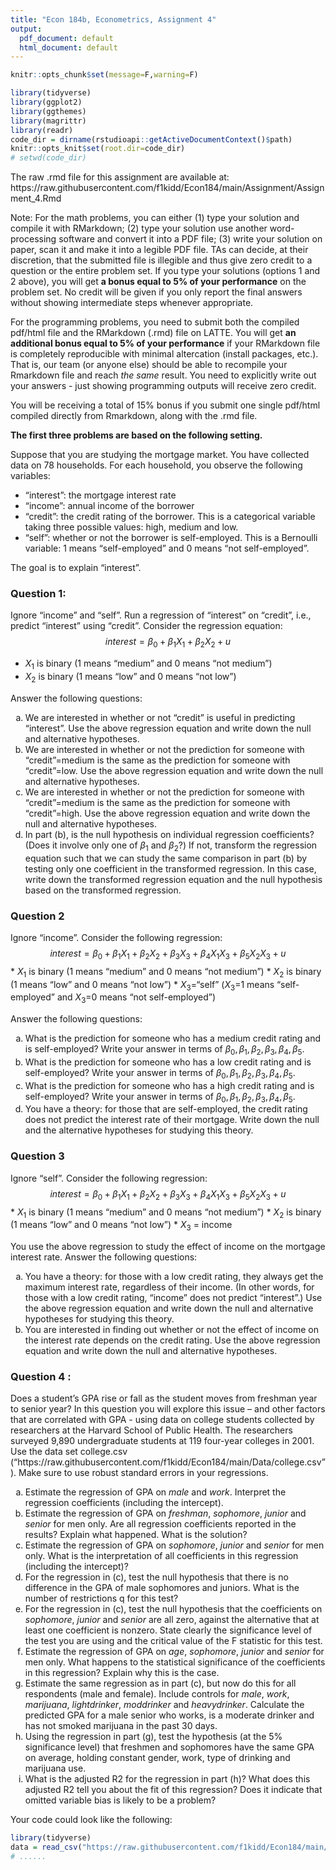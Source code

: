 ```yaml
---
title: "Econ 184b, Econometrics, Assignment 4"
output:
  pdf_document: default
  html_document: default
---
```


```r
knitr::opts_chunk$set(message=F,warning=F)
```

```r
library(tidyverse)
library(ggplot2)
library(ggthemes)
library(magrittr)
library(readr)
code_dir = dirname(rstudioapi::getActiveDocumentContext()$path)
knitr::opts_knit$set(root.dir=code_dir)
# setwd(code_dir)
```


The raw .rmd file for this assignment are available at: https://raw.githubusercontent.com/f1kidd/Econ184/main/Assignment/Assignment_4.Rmd

Note: For the math problems, you can either (1) type your solution and compile it with RMarkdown; (2) type your solution use another word-processing software and convert it into a PDF file; (3) write your solution on paper, scan it and make it into a legible PDF file. TAs can decide, at their discretion, that the submitted file is illegible and thus give zero credit to a question or the entire problem set. If you type your solutions (options 1 and 2 above), you will get **a bonus equal to 5% of your performance** on the problem set. No credit will be given if you only report the final answers without showing intermediate steps whenever appropriate. 

For the programming problems, you need to submit both the compiled pdf/html file and the RMarkdown (.rmd) file on LATTE. You will get **an additional bonus equal to 5% of your performance** if your RMarkdown file is completely reproducible with minimal altercation (install packages, etc.). That is, our team (or anyone else) should be able to recompile your Rmarkdown file and reach *the same* result. You need to explicitly write out your answers - just showing programming outputs will receive zero credit. 

You will be receiving a total of 15% bonus if you submit one single pdf/html compiled directly from Rmarkdown, along with the .rmd file. 

**The first three problems are based on the following setting.**

Suppose that you are studying the mortgage market. You have collected data on 78 households. For each household, you observe the following variables:

* "interest": the mortgage interest rate
* "income": annual income of the borrower
* "credit": the credit rating of the borrower. This is a categorical variable taking three possible values: high, medium and low.
* "self": whether or not the borrower is self-employed. This is a Bernoulli variable: 1 means "self-employed" and 0 means "not self-employed".

The goal is to explain "interest".

### Question 1:
Ignore "income" and "self". Run a regression of "interest" on "credit", i.e., predict "interest" using "credit". Consider the regression equation: $$interest = \beta_0 + \beta_1 X_1 + \beta_2 X_2 + u$$

* $X_1$ is binary (1 means "medium" and 0 means "not medium")
* $X_2$ is binary (1 means "low" and 0 means "not low")

Answer the following questions:

a. We are interested in whether or not "credit" is useful in predicting "interest". Use the above regression equation and write down the null and alternative hypotheses.
b. We are interested in whether or not the prediction for someone with "credit"=medium is the same as the prediction for someone with "credit"=low. Use the above regression equation and write down the null and alternative hypotheses.
c. We are interested in whether or not the prediction for someone with "credit"=medium is the same as the prediction for someone with "credit"=high. Use the above regression equation and write down the null and alternative hypotheses.
d. In part (b), is the null hypothesis on individual regression coefficients? (Does it involve only one of $\beta_1$ and $\beta_2$?) If not, transform the regression equation such that we can study the same comparison in part (b) by testing only one coefficient in the transformed regression. In this case, write down the transformed regression equation and the null hypothesis based on the transformed regression.

### Question 2

Ignore "income". Consider the following regression: $$interest = \beta_0 + \beta_1 X_1 + \beta_2 X_2 + \beta_3 X_3 + \beta_4 X_1X_3 + \beta_5 X_2X_3 + u$$
* $X_1$ is binary (1 means "medium" and 0 means "not medium")
* $X_2$ is binary (1 means "low" and 0 means "not low")
* $X_3$="self" ($X_3$=1 means "self-employed" and $X_3$=0 means "not self-employed")

Answer the following questions: 

a. What is the prediction for someone who has a medium credit rating and is self-employed? Write your answer in terms of $\beta_0,\beta_1,\beta_2,\beta_3,\beta_4,\beta_5$.
b. What is the prediction for someone who has a low credit rating and is self-employed? Write your answer in terms of $\beta_0,\beta_1,\beta_2,\beta_3,\beta_4,\beta_5$.
c. What is the prediction for someone who has a high credit rating and is self-employed? Write your answer in terms of $\beta_0,\beta_1,\beta_2,\beta_3,\beta_4,\beta_5$.
d. You have a theory: for those that are self-employed, the credit rating does not predict the interest rate of their mortgage. Write down the null and the alternative hypotheses for studying this theory.

### Question 3

Ignore "self". Consider the following regression: $$interest = \beta_0 + \beta_1 X_1 + \beta_2 X_2 + \beta_3 X_3 + \beta_4 X_1X_3 + \beta_5 X_2X_3 + u$$
* $X_1$ is binary (1 means "medium" and 0 means "not medium")
* $X_2$ is binary (1 means "low" and 0 means "not low")
* $X_3$ = income

You use the above regression to study the effect of income on the mortgage interest rate. Answer the following questions: 

a. You have a theory: for those with a low credit rating, they always get the maximum interest rate, regardless of their income. (In other words, for those with a low credit rating, "income" does not predict "interest".) Use the above regression equation and write down the null and alternative hypotheses for studying this theory.
b. You are interested in finding out whether or not the effect of income on the interest rate depends on the credit rating. Use the above regression equation and write down the null and alternative hypotheses.

### Question 4 :

Does a student’s GPA rise or fall as the student moves from freshman year to senior year? In this question you will explore this issue – and other factors that are correlated with GPA - using data on college students collected by researchers at the Harvard School of Public Health. The researchers surveyed 9,890 undergraduate students at 119 four-year colleges in 2001. Use the data set college.csv ("https://raw.githubusercontent.com/f1kidd/Econ184/main/Data/college.csv"). Make sure to use robust standard errors in your regressions.

a. Estimate the regression of GPA on *male* and *work*. Interpret the regression coefficients (including the intercept). 
b. Estimate the regression of GPA on *freshman*, *sophomore*, *junior* and *senior* for men only. Are all regression coefficients reported in the results? Explain what happened. What is the solution?
c. Estimate the regression of GPA on *sophomore*, *junior* and *senior* for men only. What is the interpretation of all coefficients in this regression (including the intercept)?
d. For the regression in (c), test the null hypothesis that there is no difference in the GPA of male sophomores and juniors. What is the number of restrictions q for this test?
e. For the regression in (c), test the null hypothesis that the coefficients on *sophomore*, *junior* and *senior* are all zero, against the alternative that at least one coefficient is nonzero. State clearly the significance level of the test you are using and the critical value of the F statistic for this test.
f. Estimate the regression of GPA on *age*, *sophomore*, *junior* and *senior* for men only. What happens to the statistical significance of the coefficients in this regression? Explain why this is the case. 
g. Estimate the same regression as in part (c), but now do this for all respondents (male and female). Include controls for *male*, *work*, *marijuana*, *lightdrinker*, *moddrinker* and *heavydrinker*. Calculate the predicted GPA for a male senior who works, is a moderate drinker and has not smoked marijuana in the past 30 days.
h. Using the regression in part (g), test the hypothesis (at the 5% significance level) that freshmen and sophomores have the same GPA on average, holding constant gender, work, type of drinking and marijuana use.
i. What is the adjusted R2 for the regression in part (h)? What does this adjusted R2 tell you about the fit of this regression? Does it indicate that omitted variable bias is likely to be a problem?

Your code could look like the following:

```r
library(tidyverse)
data = read_csv("https://raw.githubusercontent.com/f1kidd/Econ184/main/Data/college.csv")
# ......
```
